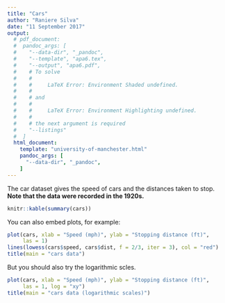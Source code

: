 ```yaml
---
title: "Cars"
author: "Raniere Silva"
date: "11 September 2017"
output:
  # pdf_document:
  #  pandoc_args: [
  #    "--data-dir", "_pandoc",
  #    "--template", "apa6.tex",
  #    "--output", "apa6.pdf",
  #    # To solve
  #    #
  #    #     LaTeX Error: Environment Shaded undefined.
  #    #
  #    # and
  #    #
  #    #     LaTeX Error: Environment Highlighting undefined.
  #    #
  #    # the next argument is required
  #    "--listings"
  #  ]
  html_document:
    template: "university-of-manchester.html"
    pandoc_args: [
      "--data-dir", "_pandoc",
    ]
---
```


The car dataset gives the speed of cars and the distances taken to stop. **Note that the data were recorded in the 1920s.**

```r
knitr::kable(summary(cars))
```

You can also embed plots, for example:

```r
plot(cars, xlab = "Speed (mph)", ylab = "Stopping distance (ft)",
     las = 1)
lines(lowess(cars$speed, cars$dist, f = 2/3, iter = 3), col = "red")
title(main = "cars data")
```

But you should also try the logarithmic scles.

```r
plot(cars, xlab = "Speed (mph)", ylab = "Stopping distance (ft)",
     las = 1, log = "xy")
title(main = "cars data (logarithmic scales)")
```
